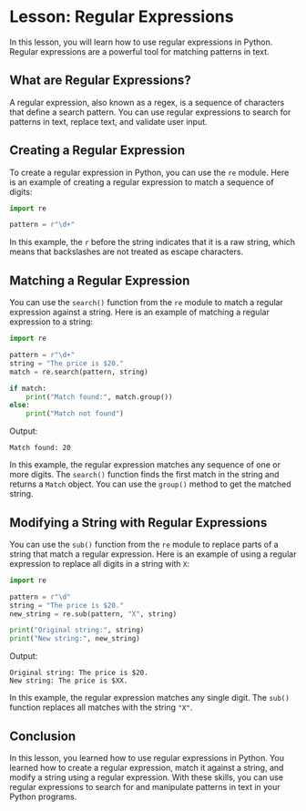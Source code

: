 # Lesson: Regular Expressions

In this lesson, you will learn how to use regular expressions in Python. Regular expressions are a powerful tool for matching patterns in text.

## What are Regular Expressions?

A regular expression, also known as a regex, is a sequence of characters that define a search pattern. You can use regular expressions to search for patterns in text, replace text, and validate user input.

## Creating a Regular Expression

To create a regular expression in Python, you can use the `re` module. Here is an example of creating a regular expression to match a sequence of digits:

```python
import re

pattern = r"\d+"
```

In this example, the `r` before the string indicates that it is a raw string, which means that backslashes are not treated as escape characters.

## Matching a Regular Expression

You can use the `search()` function from the `re` module to match a regular expression against a string. Here is an example of matching a regular expression to a string:

```python
import re

pattern = r"\d+"
string = "The price is $20."
match = re.search(pattern, string)

if match:
    print("Match found:", match.group())
else:
    print("Match not found")
```

Output:
```
Match found: 20
```

In this example, the regular expression matches any sequence of one or more digits. The `search()` function finds the first match in the string and returns a `Match` object. You can use the `group()` method to get the matched string.

## Modifying a String with Regular Expressions

You can use the `sub()` function from the `re` module to replace parts of a string that match a regular expression. Here is an example of using a regular expression to replace all digits in a string with `X`:

```python
import re

pattern = r"\d"
string = "The price is $20."
new_string = re.sub(pattern, "X", string)

print("Original string:", string)
print("New string:", new_string)
```

Output:
```
Original string: The price is $20.
New string: The price is $XX.
```

In this example, the regular expression matches any single digit. The `sub()` function replaces all matches with the string `"X"`.

## Conclusion

In this lesson, you learned how to use regular expressions in Python. You learned how to create a regular expression, match it against a string, and modify a string using a regular expression. With these skills, you can use regular expressions to search for and manipulate patterns in text in your Python programs.

